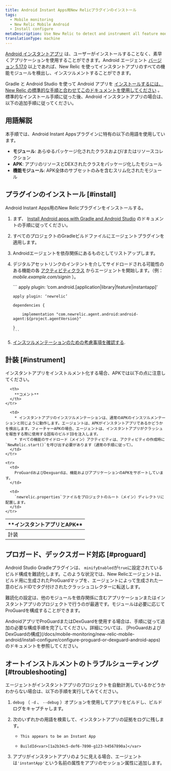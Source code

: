 ```yaml
---
title: Android Instant Apps用New Relicプラグインのインストール
tags:
  - Mobile monitoring
  - New Relic Mobile Android
  - Install configure
metaDescription: Use New Relic to detect and instrument all feature modules for Android Instant Apps.
translationType: machine
---
```


[Android インスタントアプリ](https://developer.android.com/topic/instant-apps/index.html) は、ユーザーがインストールすることなく、素早くアプリケーションを使用することができます。Android エージェント [バージョン 5.17.0](/docs/release-notes/mobile-release-notes/android-release-notes/android-5170) 以上であれば、New Relic を使ってインスタントアプリのすべての機能モジュールを検出し、インスツルメントすることができます。

Gradle と Android Studio を使って Android アプリを [インストールするには、New Relic の標準的な手順と合わせてこのドキュメントを使用してください](/docs/mobile-monitoring/new-relic-mobile-android/install-configure/install-android-apps-gradle-android-studio) 。標準的なインストール手順に従った後、Android インスタントアプリの場合は、以下の追加手順に従ってください。

## 用語解説

本手順では、Android Instant Appsプラグインに特有の以下の用語を使用しています。

* **モジュール**: あらゆるパッケージ化されたクラスおよび/またはリソースコレクション
* **APK**: アプリのリソースとDEXされたクラスをパッケージ化したモジュール
* **機能モジュール**: APK全体のサブセットのみを含むスリム化されたモジュール

## プラグインのインストール [#install]

Android Instant Apps用のNew Relicプラグインをインストールする。

1. まず、 [Install Android apps with Gradle and Android Studio](/docs/mobile-monitoring/new-relic-mobile-android/install-configure/install-android-apps-gradle-android-studio) のドキュメントの手順に従ってください。

2. すべてのプロジェクトのGradleビルドファイルにエージェントプラグインを適用します。

3. Androidエージェントを依存関係にあるものとしてリストアップします。

4. デジタルアセットリンクのインテントを介してサイドロードされる可能性のある機能の各 [アクティビティクラス](https://developer.android.com/reference/android/app/Activity.html) からエージェントを開始します。（例： <var>mobile.example.com/signin</var> ）。

   <CollapserGroup>
     <Collapser
       id="build.gradle"
       title="最小限の build.gradle の例"
     >
       ```
       apply plugin: ‘com.android.[application|library|feature|instantapp]'

       apply plugin: ‘newrelic’

       dependencies {

           implementation "com.newrelic.agent.android:android-agent:${project.agentVersion}"

       }
       ```
     </Collapser>
   </CollapserGroup>

5. [インスツルメンテーションのための考慮事項を確認する](#instrument).

## 計装 [#instrument]

インスタントアプリをインストルメント化する場合、APKでは以下の点に注意してください。

<table>
  <thead>
    <tr>
      <th style={{ width: "200px" }}>
        **インスタントアプリとAPK**
      </th>

      <th>
        **コメント**
      </th>
    </tr>
  </thead>

  <tbody>
    <tr>
      <td>
        計装
      </td>

      <td>
        * インスタントアプリのインスツルメンテーションは、通常のAPKのインスツルメンテーションと同じように動作します。エージェントは、APKがインスタントアプリであるかどうかを検出します。フィーチャーAPKの場合、エージェントは、インスタントアプリがクラッシュを報告する際に使用する固有のビルドIDを注入します。
        * すべての機能のサイドロード（メイン）アクティビティは、アクティビティの作成時に`NewRelic.start()`を呼び出す必要があります（通常の手順に従って）。
      </td>
    </tr>

    <tr>
      <td>
        ProGuardおよびDexguardは、機能およびアプリケーションのAPKをサポートしています。
      </td>

      <td>
        `newrelic.properties`ファイルをプロジェクトのルート（メイン）ディレクトリに配置します。
      </td>
    </tr>
  </tbody>
</table>

## プロガード、デックスガード対応 [#proguard]

Android Studio Gradleプラグインは、 `minifyEnabled`が`true`に設定されているビルド構成を難読化します。このような状況では、New Relicエージェントは、ビルド用に生成されたProGuardマップを、エージェントによって生成された一意のビルドIDでタグ付けされたクラッシュコレクターに転送します。

難読化の設定は、他のモジュールを依存関係に含むアプリケーションまたはインスタントアプリのプロジェクトで行うのが最適です。モジュールは必要に応じてProGuardを構成することができます。

<Callout variant="important">
  AndroidアプリでProGuardまたはDexGuardを使用する場合は、手順に従って追加の必要な構成手順を完了してください。詳細については、 [ProGuardおよびDexGuardの構成](/docs/mobile-monitoring/new-relic-mobile-android/install-configure/configure-proguard-or-dexguard-android-apps) のドキュメントを参照してください。
</Callout>

## オートインストルメントのトラブルシューティング [#troubleshooting]

エージェントがインスタントアプリのプロジェクトを自動計測しているかどうかわからない場合は、以下の手順を実行してみてください。

1. `debug` （ `-d` 、 `--debug` ）オプションを使用してアプリをビルドし、ビルドログをキャプチャします。

2. 次のいずれかの用語を検索して、インスタントアプリの証拠をログに残します。

   * ```
     This appears to be an Instant App
     ```
   * ```
     BuildId<var>[1a2b34c5-def6-7890-g123-h4567890a]</var>
     ```

3. アプリがインスタントアプリのように見える場合、エージェントは`'instantApp'`という名前の属性をアプリのセッション属性に追加します。